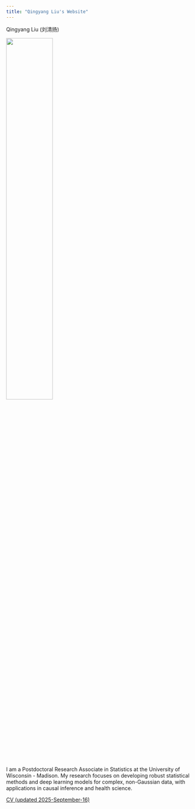 ```yaml
---
title: "Qingyang Liu's Website"
---
```

Qingyang Liu (刘清扬)

<img src="./files/headshot.jpg" width=50%>

I am a Postdoctoral Research Associate in Statistics at the University of Wisconsin - Madison. My research focuses on developing robust statistical methods and deep learning models for complex, non-Gaussian data, with applications in causal inference and health science.

[CV (updated 2025-September-16)](./files/Qingyang_Liu_Curriculum_Vitae.pdf)